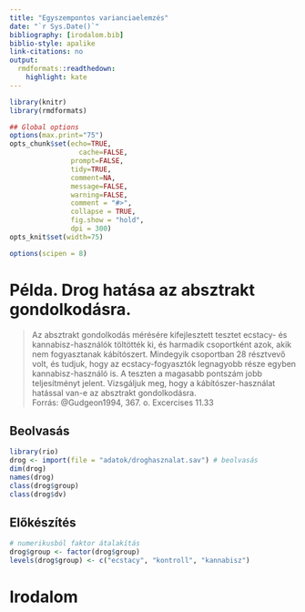 ```yaml
---
title: "Egyszempontos varianciaelemzés"
date: "`r Sys.Date()`"
bibliography: [irodalom.bib]
biblio-style: apalike
link-citations: no
output:
  rmdformats::readthedown:
    highlight: kate
---
```



```r
library(knitr)
library(rmdformats)

## Global options
options(max.print="75")
opts_chunk$set(echo=TRUE,
	             cache=FALSE,
               prompt=FALSE,
               tidy=TRUE,
               comment=NA,
               message=FALSE,
               warning=FALSE,
               comment = "#>",
               collapse = TRUE,
               fig.show = "hold",
               dpi = 300)               
opts_knit$set(width=75)

options(scipen = 8)
```



# Példa. Drog hatása az absztrakt gondolkodásra.

> Az absztrakt gondolkodás mérésére kifejlesztett tesztet ecstacy- és kannabisz-használók töltötték ki, és harmadik csoportként azok, akik nem fogyasztanak kábítószert. Mindegyik csoportban 28 résztvevő volt, és tudjuk, hogy az ecstacy-fogyasztók legnagyobb része egyben kannabisz-használó is. A teszten a magasabb pontszám jobb teljesítményt jelent. Vizsgáljuk meg, hogy a kábítószer-használat hatással van-e az absztrakt gondolkodásra.  
Forrás: @Gudgeon1994, 367. o. Excercises 11.33

## Beolvasás

```r
library(rio)
drog <- import(file = "adatok/droghasznalat.sav") # beolvasás
dim(drog)
names(drog)
class(drog$group)
class(drog$dv)
```

## Előkészítés

```r
# numerikusból faktor átalakítás
drog$group <- factor(drog$group)
levels(drog$group) <- c("ecstacy", "kontroll", "kannabisz")
```



# Irodalom

